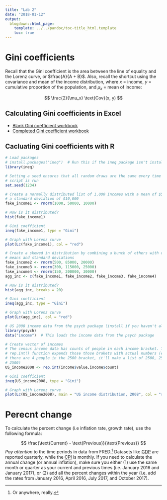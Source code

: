 ```yaml
---
title: "Lab 2"
date: "2018-01-12"
output:
  blogdown::html_page:
    template: ../../pandoc/toc-title_html.template
    toc: true
---
```


# Gini coefficients

Recall that the Gini coefficient is the area between the line of equality and the Lorenz curve, or $\frac{A}{A + B}$. Also, recall the shortcut using the covariance and mean of the income distribution, where $x$ = income, $y$ = cumulative proportion of the population, and $\mu_x$ = mean of income:

$$ \frac{2}{\mu_x} \text{Cov}(x, y) $$

## Calculating Gini coefficients in Excel

- [<i class="fa fa-download" aria-hidden="true"></i> Blank Gini coefficient workbook](/files/gini-blank.xlsx)
- [<i class="fa fa-download" aria-hidden="true"></i> Completed Gini coefficient workbook](/files/gini-filled.xlsx)

## Cacluating Gini coefficients with R

```r
# Load packages
# install.packages("ineq")  # Run this if the ineq package isn't installed yet
library(ineq)

# Setting a seed ensures that all random draws are the same every time this
# script is run
set.seed(1234)

# Create a normally distributed list of 1,000 incomes with a mean of $50,000 and
# a standard deviation of $10,000
fake_income1 <- rnorm(1000, 50000, 10000)

# How is it distributed?
hist(fake_income1)

# Gini coefficient
ineq(fake_income1, type = "Gini")

# Graph with Lorenz curve
plot(Lc(fake_income1), col = "red")

# Create a skewed in distribution by combining a bunch of others with different
# means and standard deviations
fake_income2 <- rnorm(500, 85000, 20000)
fake_income3 <- rnorm(300, 115000, 25000)
fake_income4 <- rnorm(150, 200000, 30000)
agg_inc <- c(fake_income1, fake_income2, fake_income3, fake_income4)

# How is it distributed?
hist(agg_inc, breaks = 20)

# Gini coefficient
ineq(agg_inc, type = "Gini")

# Graph with Lorenz curve
plot(Lc(agg_inc), col = "red")
```

```r
# US 2008 income data from the psych package (install if you haven't already)
library(psych)
data("income")  # This loads the income data from the psych package

# Create vector of incomes
# The census income data has counts of people in each income bracket. The
# rep.int() function expands those those brakets with actual numbers (e.g. if
# there are 4 people in the 2500 bracket, it'll make a list of 2500, 2500, 2500,
# 2500)
US_income2008 <- rep.int(income$value,income$count)

# Gini coefficient
ineq(US_income2008, type = "Gini")

# Graph with Lorenz curve
plot(Lc(US_income2008), main = "US income distribution, 2008", col = "red")
```


# Perecnt change

To calculate the percent change (i.e inflation rate, growth rate), use the following formula:

$$ \frac{\text{Current} - \text{Previous}}{\text{Previous}} $$
*Pay attention* to the time periods in data from FRED.^[Or anywhere, really.] Datasets like [GDP](https://fred.stlouisfed.org/series/GDP) are reported quarterly, while the [CPI](https://fred.stlouisfed.org/series/CPIAUCSL) is monthly. If you need to calculate the annual change (or annual inflation), make sure you either (1) use the same month or quarter as your current and previous times (i.e. January 2016 and January 2017), or (2) add all the percent changes within the year (i.e. add the rates from January 2016, April 2016, July 2017, and October 2017).
